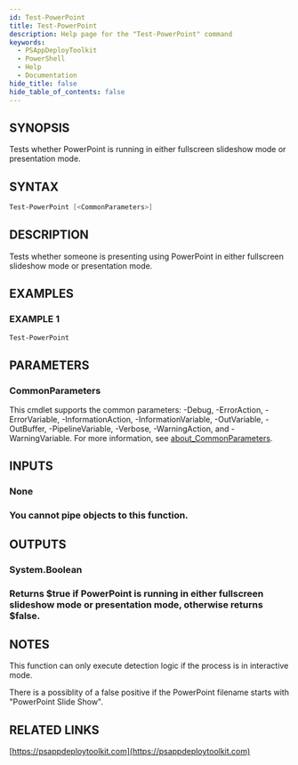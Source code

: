 ```yaml
---
id: Test-PowerPoint
title: Test-PowerPoint
description: Help page for the "Test-PowerPoint" command
keywords:
  - PSAppDeployToolkit
  - PowerShell
  - Help
  - Documentation
hide_title: false
hide_table_of_contents: false
---
```


## SYNOPSIS

Tests whether PowerPoint is running in either fullscreen slideshow mode or presentation mode.

## SYNTAX

```powershell
Test-PowerPoint [<CommonParameters>]
```

## DESCRIPTION

Tests whether someone is presenting using PowerPoint in either fullscreen slideshow mode or presentation mode.

## EXAMPLES

### EXAMPLE 1

```powershell
Test-PowerPoint
```

## PARAMETERS

### CommonParameters

This cmdlet supports the common parameters: -Debug, -ErrorAction, -ErrorVariable, -InformationAction, -InformationVariable, -OutVariable, -OutBuffer, -PipelineVariable, -Verbose, -WarningAction, and -WarningVariable. For more information, see [about_CommonParameters](http://go.microsoft.com/fwlink/?LinkID=113216).

## INPUTS

### None

### You cannot pipe objects to this function.

## OUTPUTS

### System.Boolean

### Returns $true if PowerPoint is running in either fullscreen slideshow mode or presentation mode, otherwise returns $false.

## NOTES

This function can only execute detection logic if the process is in interactive mode.

There is a possiblity of a false positive if the PowerPoint filename starts with "PowerPoint Slide Show".

## RELATED LINKS

[https://psappdeploytoolkit.com](https://psappdeploytoolkit.com)
